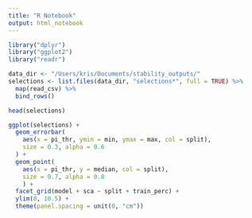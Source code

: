 ```yaml
---
title: "R Notebook"
output: html_notebook
---
```


```r
library("dplyr")
library("ggplot2")
library("readr")
```


```r
data_dir <- "/Users/kris/Documents/stability_outputs/"
selections <- list.files(data_dir, "selections*", full = TRUE) %>%
  map(read_csv) %>%
  bind_rows()

head(selections)

ggplot(selections) +
  geom_errorbar(
    aes(x = pi_thr, ymin = min, ymax = max, col = split),
    size = 0.3, alpha = 0.6
  ) +
  geom_point(
    aes(x = pi_thr, y = median, col = split),
    size = 0.7, alpha = 0.8
    ) +
  facet_grid(model + sca ~ split + train_perc) +
  ylim(0, 10.5) +
  theme(panel.spacing = unit(0, "cm"))
```

